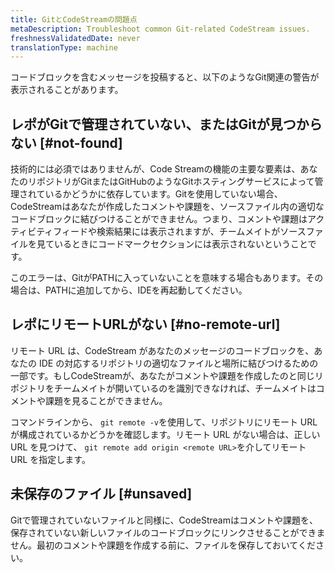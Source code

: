 ```yaml
---
title: GitとCodeStreamの問題点
metaDescription: Troubleshoot common Git-related CodeStream issues.
freshnessValidatedDate: never
translationType: machine
---
```


コードブロックを含むメッセージを投稿すると、以下のようなGit関連の警告が表示されることがあります。

## レポがGitで管理されていない、またはGitが見つからない [#not-found]

技術的には必須ではありませんが、Code Streamの機能の主要な要素は、あなたのリポジトリがGitまたはGitHubのようなGitホスティングサービスによって管理されているかどうかに依存しています。Gitを使用していない場合、CodeStreamはあなたが作成したコメントや課題を、ソースファイル内の適切なコードブロックに結びつけることができません。つまり、コメントや課題はアクティビティフィードや検索結果には表示されますが、チームメイトがソースファイルを見ているときにコードマークセクションには表示されないということです。

このエラーは、GitがPATHに入っていないことを意味する場合もあります。その場合は、PATHに追加してから、IDEを再起動してください。

## レポにリモートURLがない [#no-remote-url]

リモート URL は、CodeStream があなたのメッセージのコードブロックを、あなたの IDE の対応するリポジトリの適切なファイルと場所に結びつけるための一部です。もしCodeStreamが、あなたがコメントや課題を作成したのと同じリポジトリをチームメイトが開いているのを識別できなければ、チームメイトはコメントや課題を見ることができません。

コマンドラインから、 `git remote -v`を使用して、リポジトリにリモート URL が構成されているかどうかを確認します。リモート URL がない場合は、正しい URL を見つけて、 `git remote add origin <remote URL>`を介してリモート URL を指定します。

## 未保存のファイル [#unsaved]

Gitで管理されていないファイルと同様に、CodeStreamはコメントや課題を、保存されていない新しいファイルのコードブロックにリンクさせることができません。最初のコメントや課題を作成する前に、ファイルを保存しておいてください。